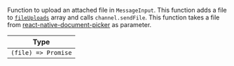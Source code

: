 Function to upload an attached file in `MessageInput`. This function adds a file to [`fileUploads`](../../../contexts/message_input_contexts#fileuploads) array and calls `channel.sendFile`.
This function takes a file from [react-native-document-picker](https://www.npmjs.com/package/react-native-document-picker) as parameter.

| Type |
| - |
| `(file) => Promise` |
